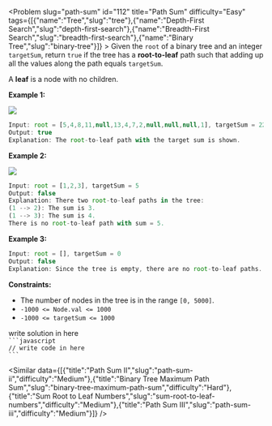 
<Problem slug="path-sum" id="112" title="Path Sum" difficulty="Easy" tags={[{"name":"Tree","slug":"tree"},{"name":"Depth-First Search","slug":"depth-first-search"},{"name":"Breadth-First Search","slug":"breadth-first-search"},{"name":"Binary Tree","slug":"binary-tree"}]} >
    Given the `root` of a binary tree and an integer `targetSum`, return `true` if the tree has a **root-to-leaf** path such that adding up all the values along the path equals `targetSum`.

A **leaf** is a node with no children.

**Example 1:**

![](https://assets.leetcode.com/uploads/2021/01/18/pathsum1.jpg)
```javascript 
Input: root = [5,4,8,11,null,13,4,7,2,null,null,null,1], targetSum = 22
Output: true
Explanation: The root-to-leaf path with the target sum is shown.
```

**Example 2:**

![](https://assets.leetcode.com/uploads/2021/01/18/pathsum2.jpg)
```javascript 
Input: root = [1,2,3], targetSum = 5
Output: false
Explanation: There two root-to-leaf paths in the tree:
(1 --> 2): The sum is 3.
(1 --> 3): The sum is 4.
There is no root-to-leaf path with sum = 5.
```

**Example 3:**

```javascript 
Input: root = [], targetSum = 0
Output: false
Explanation: Since the tree is empty, there are no root-to-leaf paths.
```

**Constraints:**

*   The number of nodes in the tree is in the range `[0, 5000]`.
*   `-1000 <= Node.val <= 1000`
*   `-1000 <= targetSum <= 1000`
</Problem >

<Solution>
write solution in here
</Solution>

<Code>
```javascript
// write code in here
```
</Code>

<Similar data={[{"title":"Path Sum II","slug":"path-sum-ii","difficulty":"Medium"},{"title":"Binary Tree Maximum Path Sum","slug":"binary-tree-maximum-path-sum","difficulty":"Hard"},{"title":"Sum Root to Leaf Numbers","slug":"sum-root-to-leaf-numbers","difficulty":"Medium"},{"title":"Path Sum III","slug":"path-sum-iii","difficulty":"Medium"}]} />

